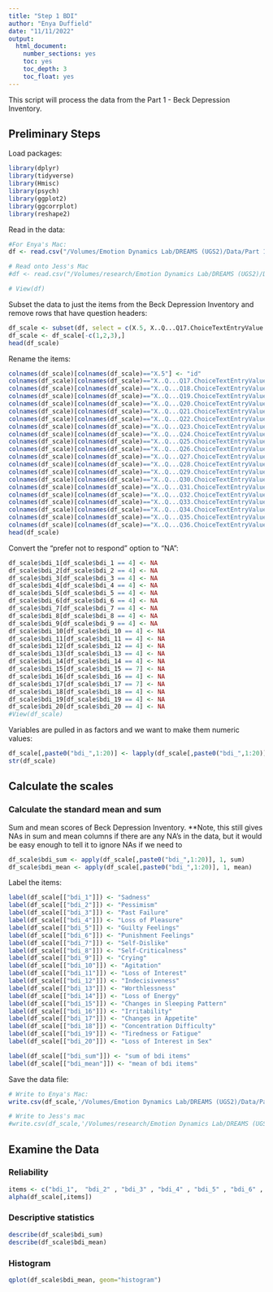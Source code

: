```yaml
---
title: "Step 1 BDI"
author: "Enya Duffield"
date: "11/11/2022"
output:
  html_document:
    number_sections: yes
    toc: yes
    toc_depth: 3
    toc_float: yes
---
```


This script will process the data from the Part 1 - Beck Depression Inventory. 

## Preliminary Steps

Load packages:

```r
library(dplyr)
library(tidyverse)
library(Hmisc)
library(psych)
library(ggplot2)
library(ggcorrplot)
library(reshape2)
```

Read in the data:
```r
#For Enya's Mac:
df <- read.csv("/Volumes/Emotion Dynamics Lab/DREAMS (UGS2)/Data/Part 1/Term 1 Data/DREAMS ExpiWell Data Cleaned.csv", na.strings=c("","NA"))

# Read onto Jess's Mac
#df <- read.csv("/Volumes/research/Emotion Dynamics Lab/DREAMS (UGS2)/Data/Part 1/Term 1 Data/DREAMS ExpiWell Data Cleaned.csv", na.strings=c("","NA"))

# View(df)
```

Subset the data to just the items from the Beck Depression Inventory and remove rows that have question headers:
```r
df_scale <- subset(df, select = c(X.5, X..Q...Q17.ChoiceTextEntryValue..:X..Q...Q36.ChoiceTextEntryValue..))
df_scale <- df_scale[-c(1,2,3),]
head(df_scale)
```

Rename the items:
```r
colnames(df_scale)[colnames(df_scale)=="X.5"] <- "id"
colnames(df_scale)[colnames(df_scale)=="X..Q...Q17.ChoiceTextEntryValue.."] <- "bdi_1"
colnames(df_scale)[colnames(df_scale)=="X..Q...Q18.ChoiceTextEntryValue.."] <- "bdi_2"
colnames(df_scale)[colnames(df_scale)=="X..Q...Q19.ChoiceTextEntryValue.."] <- "bdi_3"
colnames(df_scale)[colnames(df_scale)=="X..Q...Q20.ChoiceTextEntryValue.."] <- "bdi_4"
colnames(df_scale)[colnames(df_scale)=="X..Q...Q21.ChoiceTextEntryValue.."] <- "bdi_5"
colnames(df_scale)[colnames(df_scale)=="X..Q...Q22.ChoiceTextEntryValue.."] <- "bdi_6"
colnames(df_scale)[colnames(df_scale)=="X..Q...Q23.ChoiceTextEntryValue.."] <- "bdi_7"
colnames(df_scale)[colnames(df_scale)=="X..Q...Q24.ChoiceTextEntryValue.."] <- "bdi_8"
colnames(df_scale)[colnames(df_scale)=="X..Q...Q25.ChoiceTextEntryValue.."] <- "bdi_9"
colnames(df_scale)[colnames(df_scale)=="X..Q...Q26.ChoiceTextEntryValue.."] <- "bdi_10"
colnames(df_scale)[colnames(df_scale)=="X..Q...Q27.ChoiceTextEntryValue.."] <- "bdi_11"
colnames(df_scale)[colnames(df_scale)=="X..Q...Q28.ChoiceTextEntryValue.."] <- "bdi_12"
colnames(df_scale)[colnames(df_scale)=="X..Q...Q29.ChoiceTextEntryValue.."] <- "bdi_13"
colnames(df_scale)[colnames(df_scale)=="X..Q...Q30.ChoiceTextEntryValue.."] <- "bdi_14"
colnames(df_scale)[colnames(df_scale)=="X..Q...Q31.ChoiceTextEntryValue.."] <- "bdi_15"
colnames(df_scale)[colnames(df_scale)=="X..Q...Q32.ChoiceTextEntryValue.."] <- "bdi_16"
colnames(df_scale)[colnames(df_scale)=="X..Q...Q33.ChoiceTextEntryValue.."] <- "bdi_17"
colnames(df_scale)[colnames(df_scale)=="X..Q...Q34.ChoiceTextEntryValue.."] <- "bdi_18"
colnames(df_scale)[colnames(df_scale)=="X..Q...Q35.ChoiceTextEntryValue.."] <- "bdi_19"
colnames(df_scale)[colnames(df_scale)=="X..Q...Q36.ChoiceTextEntryValue.."] <- "bdi_20"
head(df_scale)
```


Convert the "prefer not to respond" option to "NA":
```r
df_scale$bdi_1[df_scale$bdi_1 == 4] <- NA
df_scale$bdi_2[df_scale$bdi_2 == 4] <- NA
df_scale$bdi_3[df_scale$bdi_3 == 4] <- NA
df_scale$bdi_4[df_scale$bdi_4 == 4] <- NA
df_scale$bdi_5[df_scale$bdi_5 == 4] <- NA
df_scale$bdi_6[df_scale$bdi_6 == 4] <- NA
df_scale$bdi_7[df_scale$bdi_7 == 4] <- NA
df_scale$bdi_8[df_scale$bdi_8 == 4] <- NA
df_scale$bdi_9[df_scale$bdi_9 == 4] <- NA
df_scale$bdi_10[df_scale$bdi_10 == 4] <- NA
df_scale$bdi_11[df_scale$bdi_11 == 4] <- NA
df_scale$bdi_12[df_scale$bdi_12 == 4] <- NA
df_scale$bdi_13[df_scale$bdi_13 == 4] <- NA
df_scale$bdi_14[df_scale$bdi_14 == 4] <- NA
df_scale$bdi_15[df_scale$bdi_15 == 7] <- NA
df_scale$bdi_16[df_scale$bdi_16 == 4] <- NA
df_scale$bdi_17[df_scale$bdi_17 == 7] <- NA
df_scale$bdi_18[df_scale$bdi_18 == 4] <- NA
df_scale$bdi_19[df_scale$bdi_19 == 4] <- NA
df_scale$bdi_20[df_scale$bdi_20 == 4] <- NA 
#View(df_scale)


```


Variables are pulled in as factors and we want to make them numeric values: 
```r

df_scale[,paste0("bdi_",1:20)] <- lapply(df_scale[,paste0("bdi_",1:20)], as.numeric)
str(df_scale)
```

## Calculate the scales

### Calculate the standard mean and sum

Sum and mean scores of Beck Depression Inventory. 
**Note, this still gives NAs in sum and mean columns if there are any NA's in the data, but it would be easy enough to tell it to ignore NAs if we need to
```r

df_scale$bdi_sum <- apply(df_scale[,paste0("bdi_",1:20)], 1, sum)
df_scale$bdi_mean <- apply(df_scale[,paste0("bdi_",1:20)], 1, mean)

```

Label the items:
```r
label(df_scale[["bdi_1"]]) <- "Sadness"
label(df_scale[["bdi_2"]]) <- "Pessimism"
label(df_scale[["bdi_3"]]) <- "Past Failure"
label(df_scale[["bdi_4"]]) <- "Loss of Pleasure"
label(df_scale[["bdi_5"]]) <- "Guilty Feelings"
label(df_scale[["bdi_6"]]) <- "Punishment Feelings"
label(df_scale[["bdi_7"]]) <- "Self-Dislike"
label(df_scale[["bdi_8"]]) <- "Self-Criticalness"
label(df_scale[["bdi_9"]]) <- "Crying"
label(df_scale[["bdi_10"]]) <- "Agitation"
label(df_scale[["bdi_11"]]) <- "Loss of Interest"
label(df_scale[["bdi_12"]]) <- "Indecisiveness"
label(df_scale[["bdi_13"]]) <- "Worthlessness"
label(df_scale[["bdi_14"]]) <- "Loss of Energy"
label(df_scale[["bdi_15"]]) <- "Changes in Sleeping Pattern"
label(df_scale[["bdi_16"]]) <- "Irritability"
label(df_scale[["bdi_17"]]) <- "Changes in Appetite"
label(df_scale[["bdi_18"]]) <- "Concentration Difficulty"
label(df_scale[["bdi_19"]]) <- "Tiredness or Fatigue"
label(df_scale[["bdi_20"]]) <- "Loss of Interest in Sex"

label(df_scale[["bdi_sum"]]) <- "sum of bdi items"
label(df_scale[["bdi_mean"]]) <- "mean of bdi items"

```


Save the data file:
```r
# Write to Enya's Mac:
write.csv(df_scale,'/Volumes/Emotion Dynamics Lab/DREAMS (UGS2)/Data/Part 1/Term 1 Data/Beck Depression Inventory-Part_1.csv')

# Write to Jess's mac
#write.csv(df_scale,'/Volumes/research/Emotion Dynamics Lab/DREAMS (UGS2)/Data/Part 1/Term 1 Data/Beck Depression Inventory-Part_1.csv')

```

## Examine the Data

### Reliability
```r

items <- c("bdi_1",  "bdi_2" , "bdi_3" , "bdi_4" , "bdi_5" , "bdi_6" , "bdi_7" , "bdi_8" , "bdi_9" , "bdi_10" , "bdi_11" , "bdi_12" , "bdi_13" , "bdi_14" , "bdi_15" , "bdi_16" , "bdi_17" , "bdi_18" , "bdi_19" , "bdi_20")
alpha(df_scale[,items])

```

### Descriptive statistics
```r
describe(df_scale$bdi_sum)
describe(df_scale$bdi_mean)
```


### Histogram
```r

qplot(df_scale$bdi_mean, geom="histogram") 

```

